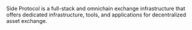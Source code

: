 
Side Protocol is a full-stack and omnichain exchange infrastructure that offers dedicated infrastructure, tools, and applications for decentralized asset exchange.